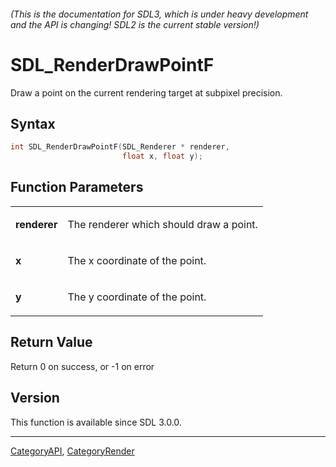 ====== (This is the documentation for SDL3, which is under heavy development and the API is changing! SDL2 is the current stable version!) ======
= SDL_RenderDrawPointF =

Draw a point on the current rendering target at subpixel precision.

== Syntax ==

<syntaxhighlight lang='c'>
int SDL_RenderDrawPointF(SDL_Renderer * renderer,
                         float x, float y);
</syntaxhighlight>

== Function Parameters ==

{|
|'''renderer'''
|The renderer which should draw a point.
|-
|'''x'''
|The x coordinate of the point.
|-
|'''y'''
|The y coordinate of the point.
|}

== Return Value ==

Return 0 on success, or -1 on error

== Version ==

This function is available since SDL 3.0.0.

----
[[CategoryAPI]], [[CategoryRender]]


